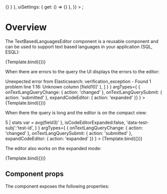 

<I18nProvider> 
    <KibanaContextProvider
        services={{
          settings: { client: { get: () => {} } },
          uiSettings: { get: () => {} },
        }}
    >
        <TextBasedLanguagesEditor {...args} />
    </KibanaContextProvider>
</I18nProvider>;

<Meta 
    title="Text based languages editor"
    component={TextBasedLanguagesEditor}
/>


# Overview

The TextBasedLanguagesEditor component is a reusable component and can be used to support text based languages in your application (SQL, ESQL):

<Canvas>
    <Story 
        name='compact mode'
        args={
            {
                query: { esql: 'from dataview | keep field1, field2' },
                isCodeEditorExpanded:false,
                'data-test-subj':'test-id'
            }
        }
        argTypes={
            { onTextLangQueryChange: { action: 'changed' }, onTextLangQuerySubmit:  { action: 'submitted' }, expandCodeEditor:  { action: 'expanded' }}
        }
        >
    {Template.bind({})}
    </Story>
</Canvas>

When there are errors to the query the UI displays the errors to the editor:

<Canvas>
    <Story 
        name='with errors'
        args={
            {
                query: { esql: 'from dataview | keep field1, field2' },
                isCodeEditorExpanded:false,
                'data-test-subj':'test-id',
                errors: [
        new Error(
          '[essql] > Unexpected error from Elasticsearch: verification_exception - Found 1 problem line 1:16: Unknown column [field10]'
        ),
      ]
            }
        }
        argTypes={
            { onTextLangQueryChange: { action: 'changed' }, onTextLangQuerySubmit:  { action: 'submitted' }, expandCodeEditor:  { action: 'expanded' }}
        }
        >
    {Template.bind({})}
    </Story>
</Canvas>

When there the query is long and the editor is on the compact view:

<Canvas>
    <Story 
        name='with long query'
        args={
            {
                query: { esql: 'from dataview | keep field1, field2, field 3, field 4, field 5 | where field5 > 5 | stats var = avg(field3)' },
                isCodeEditorExpanded:false,
                'data-test-subj':'test-id',
            }
        }
        argTypes={
            { onTextLangQueryChange: { action: 'changed' }, onTextLangQuerySubmit:  { action: 'submitted' }, expandCodeEditor:  { action: 'expanded' }}
        }
        >
    {Template.bind({})}
    </Story>
</Canvas>


The editor also works on the expanded mode:

<Canvas>
    <Story 
        name='on expanded mode'
        args={
            {
                query: { esql: 'from dataview | keep field1, field2' },
                isCodeEditorExpanded:true,
                'data-test-subj':'test-id',
            }
        }
        argTypes={
            { onTextLangQueryChange: { action: 'changed' }, onTextLangQuerySubmit:  { action: 'submitted' }, expandCodeEditor:  { action: 'expanded' }}
        }
        >
    {Template.bind({})}
    </Story>
</Canvas>

## Component props

The component exposes the following properties:

<ArgsTable story="compact mode"/>